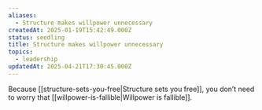 ```yaml
---
aliases:
  - Structure makes willpower unnecessary
createdAt: 2025-01-19T15:42:49.000Z
status: seedling
title: Structure makes willpower unnecessary
topics:
  - leadership
updatedAt: 2025-04-21T17:30:45.000Z
---
```

Because [[structure-sets-you-free|Structure sets you free]], you don’t need to worry that [[willpower-is-fallible|Willpower is fallible]].
